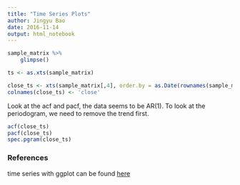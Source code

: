 ```yaml
---
title: "Time Series Plots"
author: Jingyu Bao
date: 2016-11-14
output: html_notebook
---
```



```r
sample_matrix %>% 
    glimpse()

ts <- as.xts(sample_matrix)

close_ts <- xts(sample_matrix[,4], order.by = as.Date(rownames(sample_matrix)))
colnames(close_ts) <- 'close'
```

Look at the acf and pacf, the data seems to be AR(1). 
To look at the periodogram, we need to remove the trend first.
```r
acf(close_ts)
pacf(close_ts)
spec.pgram(close_ts)
```

### References

time series with ggplot can be found [here](http://rstudio-pubs-static.s3.amazonaws.com/9428_1197bd003ebd43c49b429f22ea4f36e5.html)

